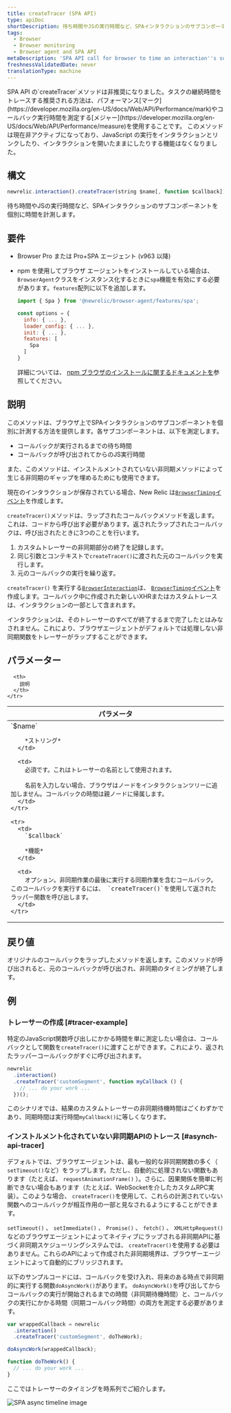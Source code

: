 ```yaml
---
title: createTracer (SPA API)
type: apiDoc
shortDescription: 待ち時間やJSの実行時間など、SPAインタラクションのサブコンポーネントを個別に時間を計測します。
tags:
  - Browser
  - Browser monitoring
  - Browser agent and SPA API
metaDescription: 'SPA API call for browser to time an interaction''s sub-components separately, including wait time and JS execution time.'
freshnessValidatedDate: never
translationType: machine
---
```


<Callout variant="important">
  SPA API の`createTracer`メソッドは非推奨になりました。タスクの継続時間をトレースする推奨される方法は、パフォーマンス[マーク](https://developer.mozilla.org/en-US/docs/Web/API/Performance/mark)やコールバック実行時間を測定する[メジャー](https://developer.mozilla.org/en-US/docs/Web/API/Performance/measure)を使用することです。 このメソッドは現在非アクティブになっており、JavaScript の実行をインタラクションとリンクしたり、インタラクションを開いたままにしたりする機能はなくなりました。
</Callout>

## 構文

```js
newrelic.interaction().createTracer(string $name[, function $callback])
```

待ち時間やJSの実行時間など、SPAインタラクションのサブコンポーネントを個別に時間を計測します。

## 要件

* Browser Pro または Pro+SPA エージェント (v963 以降)

* npm を使用してブラウザ エージェントをインストールしている場合は、 `BrowserAgent`クラスをインスタンス化するときに`spa`機能を有効にする必要があります。`features`配列に以下を追加します。

  ```js
  import { Spa } from '@newrelic/browser-agent/features/spa';

  const options = {
    info: { ... },
    loader_config: { ... },
    init: { ... },
    features: [
      Spa
    ]
  }
  ```

  詳細については、 [npm ブラウザのインストールに関するドキュメントを](https://www.npmjs.com/package/@newrelic/browser-agent#new-relic-browser-agent)参照してください。

## 説明

このメソッドは、ブラウザ上でSPAインタラクションのサブコンポーネントを個別に計測する方法を提供します。各サブコンポーネントは、以下を測定します。

* コールバックが実行されるまでの待ち時間
* コールバックが呼び出されてからのJS実行時間

また、このメソッドは、インストルメントされていない非同期メソッドによって生じる非同期のギャップを埋めるためにも使用できます。

現在のインタラクションが保存されている場合、New Relic は[`BrowserTiming`イベント](/docs/insights/explore-data/attributes/browser-default-attributes-insights#browsertiming-attributes)を作成します。

`createTracer()`メソッドは、ラップされたコールバックメソッドを返します。これは、コードから呼び出す必要があります。返されたラップされたコールバックは、呼び出されたときに3つのことを行います。

1. カスタムトレーサーの非同期部分の終了を記録します。
2. 同じ引数とコンテキストで`createTracer()`に渡された元のコールバックを実行します。
3. 元のコールバックの実行を繰り返す。

`createTracer()` を実行する[`BrowserInteraction`](/docs/insights/explore-data/attributes/browser-default-attributes-insights#browserinteraction-attributes)は、 [`BrowserTiming`イベント](/docs/insights/explore-data/attributes/browser-default-attributes-insights#browsertiming-attributes)を作成します。コールバック中に作成された新しいXHRまたはカスタムトレースは、インタラクションの一部として含まれます。

インタラクションは、そのトレーサーのすべてが終了するまで完了したとはみなされません。これにより、ブラウザエージェントがデフォルトでは処理しない非同期関数をトレーサーがラップすることができます。

## パラメーター

<table>
  <thead>
    <tr>
      <th width="25%">
        パラメータ
      </th>

      <th>
        説明
      </th>
    </tr>
  </thead>

  <tbody>
    <tr>
      <td>
        `$name`

        *ストリング*
      </td>

      <td>
        必須です。これはトレーサーの名前として使用されます。

        名前を入力しない場合、ブラウザはノードをインタラクションツリーに追加しません。コールバックの時間は親ノードに帰属します。
      </td>
    </tr>

    <tr>
      <td>
        `$callback`

        *機能*
      </td>

      <td>
        オプション。非同期作業の最後に実行する同期作業を含むコールバック。このコールバックを実行するには、 `createTracer()`を使用して返されたラッパー関数を呼び出します。
      </td>
    </tr>
  </tbody>
</table>

## 戻り値

オリジナルのコールバックをラップしたメソッドを返します。このメソッドが呼び出されると、元のコールバックが呼び出され、非同期のタイミングが終了します。

## 例

### トレーサーの作成 [#tracer-example]

特定のJavaScript関数呼び出しにかかる時間を単に測定したい場合は、コールバックとして関数を`createTracer()`に渡すことができます。これにより、返されたラッパーコールバックがすぐに呼び出されます。

```js
newrelic
  .interaction()
  .createTracer('customSegment', function myCallback () {
    // ... do your work ...
  })();
```

このシナリオでは、結果のカスタムトレーサーの非同期待機時間はごくわずかであり、同期時間は実行時間`myCallback()`に等しくなります。

### インストルメント化されていない非同期APIのトレース [#asynch-api-tracer]

デフォルトでは、ブラウザエージェントは、最も一般的な非同期関数の多く（ `setTimeout()`など）をラップします。ただし、自動的に処理されない関数もあります（たとえば、 `requestAnimationFrame()` ）。さらに、因果関係を簡単に判断できない場合もあります（たとえば、WebSocketを介したカスタムRPC実装）。このような場合、 `createTracer()`を使用して、これらの計測されていない関数へのコールバックが相互作用の一部と見なされるようにすることができます。

`setTimeout()` 、 `setImmediate()` 、 `Promise()` 、 `fetch()` 、 `XMLHttpRequest()`などのブラウザエージェントによってネイティブにラップされる非同期APIに基づく非同期スケジューリングシステムでは、 `createTracer()`を使用する必要はありません。これらのAPIによって作成された非同期境界は、ブラウザーエージェントによって自動的にブリッジされます。

以下のサンプルコードには、コールバックを受け入れ、将来のある時点で非同期的に実行する関数`doAsyncWork()`があります。 `doAsyncWork()`を呼び出してからコールバックの実行が開始されるまでの時間（非同期待機時間）と、コールバックの実行にかかる時間（同期コールバック時間）の両方を測定する必要があります。

```js
var wrappedCallback = newrelic
  .interaction()
  .createTracer('customSegment', doTheWork);

doAsyncWork(wrappedCallback);

function doTheWork() {
  // ... do your work ...
}
```

ここではトレーサーのタイミングを時系列でご紹介します。

<img title="spa-trace-async-timeline.png" alt="SPA async timeline image" src="/images/browser_diagram_async-timeline.webp" />